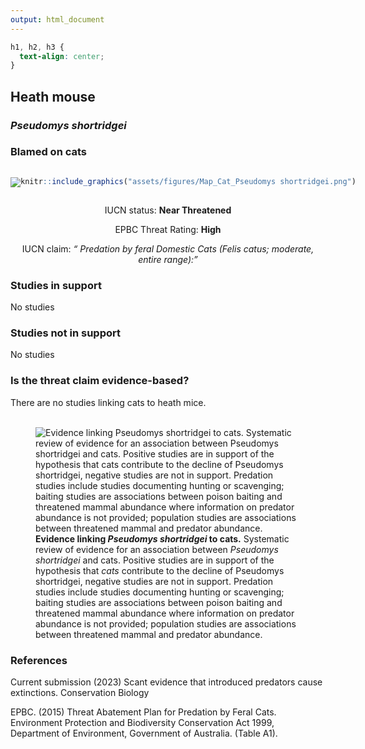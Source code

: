 ```yaml
---
output: html_document
---
```

```css
h1, h2, h3 {
  text-align: center;
}
```

## **Heath mouse**
### *Pseudomys shortridgei*
### Blamed on cats

:::: {style="display: flex;"}

[![](assets/photos/Pseudomys shortridgei.png)](https://www.inaturalist.org/photos/50688806?size=original)

::: {}

:::

::: {}
  ```r
  knitr::include_graphics("assets/figures/Map_Cat_Pseudomys shortridgei.png")
  ```
:::

::::
<center>
IUCN status: **Near Threatened**

EPBC Threat Rating: **High**

IUCN claim: *" Predation by feral Domestic Cats (Felis catus; moderate, entire range):"*

</center>

### Studies in support

No studies

### Studies not in support

No studies

### Is the threat claim evidence-based?

There are no studies linking cats to heath mice.
<br>
<br>

![**Evidence linking *Pseudomys shortridgei* to cats.** Systematic review of evidence for an association between *Pseudomys shortridgei* and cats. Positive studies are in support of the hypothesis that *cats* contribute to the decline of Pseudomys shortridgei, negative studies are not in support. Predation studies include studies documenting hunting or scavenging; baiting studies are associations between poison baiting and threatened mammal abundance where information on predator abundance is not provided; population studies are associations between threatened mammal and predator abundance.](assets/figures/Main_Evidence_Cat_Pseudomys shortridgei.png)

### References



Current submission (2023) Scant evidence that introduced predators cause extinctions. Conservation Biology

EPBC. (2015) Threat Abatement Plan for Predation by Feral Cats. Environment Protection and Biodiversity Conservation Act 1999, Department of Environment, Government of Australia. (Table A1).

